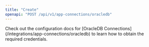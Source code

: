 ```yaml
---
title: "Create"
openapi: "POST /api/v1/app-connections/oracledb"
---
```


<Note>
    Check out the configuration docs for [OracleDB Connections](/integrations/app-connections/oracledb) to learn how to obtain the required credentials.
</Note>
